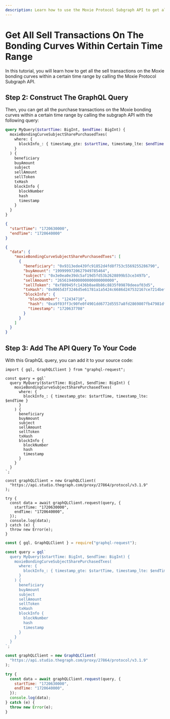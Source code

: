 ```yaml
---
description: Learn how to use the Moxie Protocol Subgraph API to get all the sell transactions on the Moxie bonding curves within a certain time range.
---
```



# Get All Sell Transactions On The Bonding Curves Within Certain Time Range

In this tutorial, you will learn how to get all the sell transactions on the Moxie bonding curves within a certain time range by calling the Moxie Protocol Subgraph API.

<PreRequisites />

<InstallDependencies />

## Step 2: Construct The GraphQL Query

Then, you can get all the purchase transactions on the Moxie bonding curves within a certain time range by calling the subgraph API with the following query:

<Tabs>
<TabItem value="query" label="Query">

```graphql
query MyQuery($startTime: BigInt, $endTime: BigInt) {
  moxieBondingCurveSubjectSharePurchasedTxes(
    where: {
      blockInfo_: { timestamp_gte: $startTime, timestamp_lte: $endTime }
    }
  ) {
    beneficiary
    buyAmount
    subject
    sellAmount
    sellToken
    txHash
    blockInfo {
      blockNumber
      hash
      timestamp
    }
  }
}
```

</TabItem>
<TabItem value="variable" label="Variable">

```json
{
  "startTime": "1720630000",
  "endTime": "1720640000"
}
```

</TabItem>
<TabItem value="response" label="Response">

```json
{
  "data": {
    "moxieBondingCurveSubjectSharePurchasedTxes": [
      {
        "beneficiary": "0x9313ede439fc91852d4fd8f753c5569255286790",
        "buyAmount": "1999999720627949785464",
        "subject": "0x3e0ea0e39dc5af19d5fd53b2628899b53ce3497b",
        "sellAmount": "2656194000000000000000000",
        "sellToken": "0xf80945fc1436b0ae8b86c8835f09870deeaf03d5",
        "txHash": "0x0065d3f3246d5e61781a1a5424c6686d247532167ce7214beffef38732dc9ed8",
        "blockInfo": {
          "blockNumber": "12434710",
          "hash": "0xa9f03ff3c90fe0f4901dd6772d5557a8fd2869807fb47981df9af650194eaa81",
          "timestamp": "1720637708"
        }
      }
    ]
  }
}
```

</TabItem>
</Tabs>

## Step 3: Add The API Query To Your Code

With this GraphQL query, you can add it to your source code:

<Tabs>
<TabItem value="grapqhl_ts" label="graphql-request (TS)">

```tsx
import { gql, GraphQLClient } from "graphql-request";

const query = gql`
  query MyQuery($startTime: BigInt, $endTime: BigInt) {
    moxieBondingCurveSubjectSharePurchasedTxes(
      where: {
        blockInfo_: { timestamp_gte: $startTime, timestamp_lte: $endTime }
      }
    ) {
      beneficiary
      buyAmount
      subject
      sellAmount
      sellToken
      txHash
      blockInfo {
        blockNumber
        hash
        timestamp
      }
    }
  }
`;

const graphQLClient = new GraphQLClient(
  "https://api.studio.thegraph.com/proxy/27864/protocol/v3.1.9"
);

try {
  const data = await graphQLClient.request(query, {
    startTime: "1720630000",
    endTime: "1720640000",
  });
  console.log(data);
} catch (e) {
  throw new Error(e);
}
```

</TabItem>
<TabItem value="graphql_js" label="graphql-request (JS)">

```jsx
const { gql, GraphQLClient } = require("graphql-request");

const query = gql`
  query MyQuery($startTime: BigInt, $endTime: BigInt) {
    moxieBondingCurveSubjectSharePurchasedTxes(
      where: {
        blockInfo_: { timestamp_gte: $startTime, timestamp_lte: $endTime }
      }
    ) {
      beneficiary
      buyAmount
      subject
      sellAmount
      sellToken
      txHash
      blockInfo {
        blockNumber
        hash
        timestamp
      }
    }
  }
`;

const graphQLClient = new GraphQLClient(
  "https://api.studio.thegraph.com/proxy/27864/protocol/v3.1.9"
);

try {
  const data = await graphQLClient.request(query, {
    startTime: "1720630000",
    endTime: "1720640000",
  });
  console.log(data);
} catch (e) {
  throw new Error(e);
}
```

</TabItem>
</Tabs>

<DeveloperSupport />

